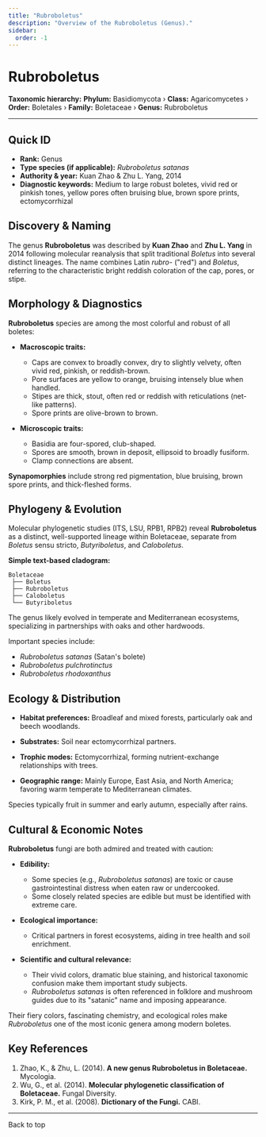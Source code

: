 ```yaml
---
title: "Rubroboletus"
description: "Overview of the Rubroboletus (Genus)."
sidebar:
  order: -1
---
```



# Rubroboletus <Badge variant="note" text="Genus" />

**Taxonomic hierarchy:** **Phylum:** Basidiomycota › **Class:** Agaricomycetes › **Order:** Boletales › **Family:** Boletaceae › **Genus:** Rubroboletus

---

## Quick ID
* **Rank:** Genus  
* **Type species (if applicable):** _Rubroboletus satanas_  
* **Authority & year:** Kuan Zhao & Zhu L. Yang, 2014  
* **Diagnostic keywords:** Medium to large robust boletes, vivid red or pinkish tones, yellow pores often bruising blue, brown spore prints, ectomycorrhizal  

## Discovery & Naming
The genus **Rubroboletus** was described by **Kuan Zhao** and **Zhu L. Yang** in 2014 following molecular reanalysis that split traditional _Boletus_ into several distinct lineages. The name combines Latin _rubro-_ ("red") and _Boletus_, referring to the characteristic bright reddish coloration of the cap, pores, or stipe.

## Morphology & Diagnostics
**Rubroboletus** species are among the most colorful and robust of all boletes:

- **Macroscopic traits:**
  - Caps are convex to broadly convex, dry to slightly velvety, often vivid red, pinkish, or reddish-brown.
  - Pore surfaces are yellow to orange, bruising intensely blue when handled.
  - Stipes are thick, stout, often red or reddish with reticulations (net-like patterns).
  - Spore prints are olive-brown to brown.

- **Microscopic traits:**
  - Basidia are four-spored, club-shaped.
  - Spores are smooth, brown in deposit, ellipsoid to broadly fusiform.
  - Clamp connections are absent.

**Synapomorphies** include strong red pigmentation, blue bruising, brown spore prints, and thick-fleshed forms.

## Phylogeny & Evolution
Molecular phylogenetic studies (ITS, LSU, RPB1, RPB2) reveal **Rubroboletus** as a distinct, well-supported lineage within Boletaceae, separate from _Boletus_ sensu stricto, _Butyriboletus_, and _Caloboletus_.

**Simple text-based cladogram:**
```
Boletaceae
 ├── Boletus
 ├── Rubroboletus
 ├── Caloboletus
 └── Butyriboletus
```
The genus likely evolved in temperate and Mediterranean ecosystems, specializing in partnerships with oaks and other hardwoods.

Important species include:

- _Rubroboletus satanas_ (Satan's bolete)
- _Rubroboletus pulchrotinctus_
- _Rubroboletus rhodoxanthus_

## Ecology & Distribution
- **Habitat preferences:** Broadleaf and mixed forests, particularly oak and beech woodlands.
- **Substrates:** Soil near ectomycorrhizal partners.
- **Trophic modes:** Ectomycorrhizal, forming nutrient-exchange relationships with trees.

- **Geographic range:** Mainly Europe, East Asia, and North America; favoring warm temperate to Mediterranean climates.

Species typically fruit in summer and early autumn, especially after rains.

## Cultural & Economic Notes
**Rubroboletus** fungi are both admired and treated with caution:

- **Edibility:**
  - Some species (e.g., _Rubroboletus satanas_) are toxic or cause gastrointestinal distress when eaten raw or undercooked.
  - Some closely related species are edible but must be identified with extreme care.

- **Ecological importance:**
  - Critical partners in forest ecosystems, aiding in tree health and soil enrichment.

- **Scientific and cultural relevance:**
  - Their vivid colors, dramatic blue staining, and historical taxonomic confusion make them important study subjects.
  - _Rubroboletus satanas_ is often referenced in folklore and mushroom guides due to its "satanic" name and imposing appearance.

Their fiery colors, fascinating chemistry, and ecological roles make _Rubroboletus_ one of the most iconic genera among modern boletes.

## Key References
1. Zhao, K., & Zhu, L. (2014). **A new genus Rubroboletus in Boletaceae.** Mycologia.  
2. Wu, G., et al. (2014). **Molecular phylogenetic classification of Boletaceae.** Fungal Diversity.  
3. Kirk, P. M., et al. (2008). **Dictionary of the Fungi.** CABI.  

---

<LinkButton href="#top" variant="minimal" icon="arrow-up">
  Back to top
</LinkButton>
